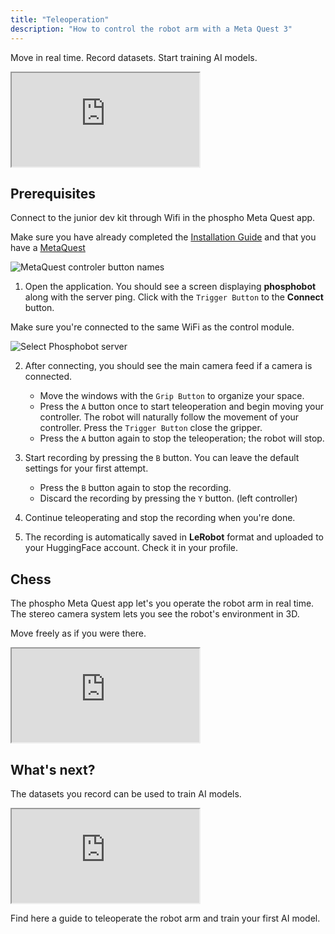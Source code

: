```yaml
---
title: "Teleoperation"
description: "How to control the robot arm with a Meta Quest 3"
---
```



Move in real time. Record datasets. Start training AI models.
<iframe 
    className="w-full aspect-video"
    src="https://www.youtube.com/embed/j73ixL-oQaQ?si=WdI6jKNAnjlY9yUI" 
    title="YouTube video player" allow="accelerometer; autoplay; clipboard-write; encrypted-media; gyroscope; picture-in-picture; web-share" 
    referrerPolicy="strict-origin-when-cross-origin" 
    allowFullScreen>
</iframe>

## Prerequisites
Connect to the junior dev kit through Wifi in the phospho Meta Quest app.

<Info>Make sure you have already completed the [Installation Guide](/unboxings/dk1#5-set-up-your-meta-quest-app) and that you have a [MetaQuest](https://www.meta.com/fr/quest/quest-3/?srsltid=AfmBOorMLUmJKFQr35ssCi1DDqSNgpHk0sLHqo_tHG8kgclCYbMToAPa)</Info>

![MetaQuest controler button names](/assets/names_buttons.jpg)  

1. Open the application. You should see a screen displaying **phosphobot** along with the server ping. Click with the `Trigger Button` to the **Connect** button.  

<Note>Make sure you're connected to the same WiFi as the control module.</Note>  

![Select Phosphobot server](/assets/changeme-unity-server.png)  

2. After connecting, you should see the main camera feed if a camera is connected. 
    - Move the windows with the `Grip Button` to organize your space.  
    - Press the `A` button once to start teleoperation and begin moving your controller. The robot will naturally follow the movement of your controller. Press the `Trigger Button` close the gripper.
    - Press the `A` button again to stop the teleoperation; the robot will stop.  

3. Start recording by pressing the `B` button. You can leave the default settings for your first attempt.  
    - Press the `B` button again to stop the recording.
    - Discard the recording by pressing the `Y` button. (left controller)  

4. Continue teleoperating and stop the recording when you're done.  

5. The recording is automatically saved in **LeRobot** format and uploaded to your HuggingFace account. Check it in your profile.  

## Chess

The phospho Meta Quest app let's you operate the robot arm in real time. The stereo camera system lets you see the robot's environment in 3D. 

Move freely as if you were there.

<iframe
    className="w-full aspect-video"
    src="https://www.youtube.com/embed/e_gu-HebhfY"
    title="YouTube video player"
    allow="accelerometer; autoplay; clipboard-write; encrypted-media; gyroscope; picture-in-picture; web-share"
    allowFullScreen>
</iframe>

## What's next?

The datasets you record can be used to train AI models. 

<iframe 
    className="w-full aspect-video"
    src="https://www.youtube.com/embed/Mk3EF8J1BGg?si=6GL1jVd0TqtngW1P" 
    title="YouTube video player" allow="accelerometer; autoplay; clipboard-write; encrypted-media; gyroscope; picture-in-picture; web-share" 
    referrerPolicy="strict-origin-when-cross-origin" 
    allowFullScreen>
</iframe>


<Card
  title="Train your first AI model"
  icon="robot"
  iconType="regular"
  href="/example/ai-models">
    Find here a guide to teleoperate the robot arm and train your first AI model.
</Card>







